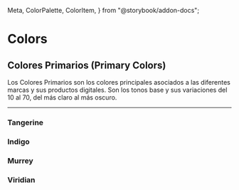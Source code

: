  Meta,
  ColorPalette,
  ColorItem,
} from "@storybook/addon-docs";

<Meta title="Tokens/Colors" />

# Colors

## Colores Primarios (Primary Colors)

Los Colores Primarios son los colores principales asociados a las diferentes marcas y sus productos digitales. Son los tonos base y sus variaciones del 10 al 70, del más claro al más oscuro.

---

### Tangerine
<ColorPalette>
  <ColorItem title="Primary 10" subtitle="--ds-tangerine-primary-10" colors={{ 10: '#FFE8CC' }} />
  <ColorItem title="Primary 20" subtitle="--ds-tangerine-primary-20" colors={{ 20: '#FFC780' }} />
  <ColorItem title="Primary 30" subtitle="--ds-tangerine-primary-30" colors={{ 30: '#F9A43D' }} />
  <ColorItem title="Primary 40" subtitle="--ds-tangerine-primary-40" colors={{ 40: '#F69217' }} />
  <ColorItem title="Primary 50" subtitle="--ds-tangerine-primary-50" colors={{ 50: '#F3870B' }} />
  <ColorItem title="Primary 60" subtitle="--ds-tangerine-primary-60" colors={{ 60: '#C96A07' }} />
  <ColorItem title="Primary 70" subtitle="--ds-tangerine-primary-70" colors={{ 70: '#9E5105' }} />
</ColorPalette>

### Indigo
<ColorPalette>
  <ColorItem title="Primary 10" subtitle="--ds-indigo-primary-10" colors={{ 10: '#E0E6F0' }} />
  <ColorItem title="Primary 20" subtitle="--ds-indigo-primary-20" colors={{ 20: '#A2B2CC' }} />
  <ColorItem title="Primary 30" subtitle="--ds-indigo-primary-30" colors={{ 30: '#62759E' }} />
  <ColorItem title="Primary 40" subtitle="--ds-indigo-primary-40" colors={{ 40: '#3A507A' }} />
  <ColorItem title="Primary 50" subtitle="--ds-indigo-primary-50" colors={{ 50: '#244162' }} />
  <ColorItem title="Primary 60" subtitle="--ds-indigo-primary-60" colors={{ 60: '#1B314C' }} />
  <ColorItem title="Primary 70" subtitle="--ds-indigo-primary-70" colors={{ 70: '#122238' }} />
</ColorPalette>

### Murrey
<ColorPalette>
  <ColorItem title="Primary 10" subtitle="--ds-murrey-primary-10" colors={{ 10: '#F2D7E4' }} />
  <ColorItem title="Primary 20" subtitle="--ds-murrey-primary-20" colors={{ 20: '#E198B9' }} />
  <ColorItem title="Primary 30" subtitle="--ds-murrey-primary-30" colors={{ 30: '#C6598D' }} />
  <ColorItem title="Primary 40" subtitle="--ds-murrey-primary-40" colors={{ 40: '#A72D6C' }} />
  <ColorItem title="Primary 50" subtitle="--ds-murrey-primary-50" colors={{ 50: '#960651' }} />
  <ColorItem title="Primary 60" subtitle="--ds-murrey-primary-60" colors={{ 60: '#6E043B' }} />
  <ColorItem title="Primary 70" subtitle="--ds-murrey-primary-70" colors={{ 70: '#4B0228' }} />
</ColorPalette>

### Viridian
<ColorPalette>
  <ColorItem title="Primary 10" subtitle="--ds-viridian-primary-10" colors={{ 10: '#D4ECE4' }} />
  <ColorItem title="Primary 20" subtitle="--ds-viridian-primary-20" colors={{ 20: '#A1D5C3' }} />
  <ColorItem title="Primary 30" subtitle="--ds-viridian-primary-30" colors={{ 30: '#6FBEA1' }} />
  <ColorItem title="Primary 40" subtitle="--ds-viridian-primary-40" colors={{ 40: '#4AA585' }} />
  <ColorItem title="Primary 50" subtitle="--ds-viridian-primary-50" colors={{ 50: '#3A806A' }} />
  <ColorItem title="Primary 60" subtitle="--ds-viridian-primary-60" colors={{ 60: '#2B6150' }} />
  <ColorItem title="Primary 70" subtitle="--ds-viridian-primary-70" colors={{ 70: '#1C4136' }} />
</ColorPalette>
